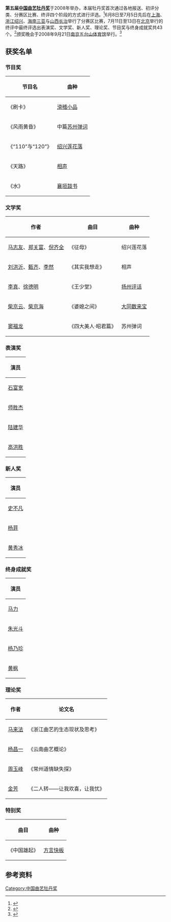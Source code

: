 '''第五届[[中国曲艺牡丹奖|中国曲艺牡丹奖]]'''于2008年举办，本届牡丹奖首次通过各地报送、初评分类、分赛区比赛、终评四个阶段的方式进行评选。<ref>{{cite web|url=http://www.cflac.org.cn/pingjiang/2008-05/27/content_13881678.htm|title=第五届中国曲艺牡丹奖将改革评奖机制|publisher=中国文联网|deadurl=yes|archiveurl=https://archive.is/20121202224042/http://www.cflac.org.cn/pingjiang/2008-05/27/content_13881678.htm|archivedate=2012-12-02}}</ref>6月8日至7月5日先后在[[上海|上海]]、[[浙江|浙江]][[绍兴|绍兴]]、[[海南|海南]][[三亚|三亚]]与[[山西|山西]][[長治市|长治]]举行了分赛区比赛，7月11日至13日在[[北京|北京]]举行的终评中最终评选出表演奖、文学奖、新人奖、理论奖、节目奖与终身成就奖共43个。<ref>{{cite web|url=http://www.cnquyi.org/news/news_list.php?content_id=31|title=第五届中国曲艺牡丹奖获奖名单|publisher=中国曲艺家协会}}{{dead link|date=2018年4月 |bot=InternetArchiveBot |fix-attempted=yes }}</ref>颁奖晚会于2008年9月21日[[南京|南京]][[五台山体育馆|五台山体育馆]]举行。<ref>{{cite web|url=http://www.cflac.org.cn/pingjiang/2008-07/17/content_13881579.htm|title=第五届中国曲艺牡丹奖揭晓 将办颁奖系列活动|publisher=中国文联网}}{{dead link|date=2018年4月 |bot=InternetArchiveBot |fix-attempted=yes }}</ref>

== 获奖名单 ==
=== 节目奖 ===
{| class="wikitable"
|-
! 节目名 !! 曲种
|-
| 《刷卡》 || [[滑稽小品|滑稽小品]]
|-
| 《风雨黄昏》 || 中篇[[苏州弹词|苏州弹词]]
|-
| 《“110”与“120”》 || [[绍兴莲花落|绍兴莲花落]]
|-
| 《天路》 || [[相声|相声]]
|-
| 《水》 || [[襄垣鼓书|襄垣鼓书]]
|}

=== 文学奖 ===
{| class="wikitable"
|-
! 作者 !! 曲目 !! 曲种
|-
| [[马志友|马志友]]、[[郑关富|郑关富]]、[[倪齐全|倪齐全]] || 《征母》 || 绍兴莲花落
|-
| [[刘洪沂|刘洪沂]]、[[甄齐|甄齐]]、[[李然|李然]] || 《其实我想走》 || 相声
|-
| [[李真|李真]]、[[徐德明|徐德明]] || 《王少堂》 || [[扬州评话|扬州评话]]
|-
| [[柴京云|柴京云]]、[[柴京海|柴京海]] || 《婆媳之间》 || [[大同数来宝|大同数来宝]]
|-
| [[窦福龙|窦福龙]] || 《四大美人·昭君篇》 || 苏州弹词
|}

=== 表演奖 ===
{| class="wikitable"
|-
! colspan=3 | 演员
|-
| [[石富宽|石富宽]] || [[闫书平|闫书平]] || [[安冰|安冰]]
|-
| [[师胜杰|师胜杰]] || [[刘瑞莲|刘瑞莲]] || [[张近平|张近平]]
|-
| [[陆建华|陆建华]] || [[周红|周红]] || [[周炜|周炜]]
|-
| [[高洪胜|高洪胜]] || [[董玮|董玮]] ||
|}

=== 新人奖 ===
{| class="wikitable"
|-
! colspan=3 | 演员
|-
| [[史不凡|史不凡]] || [[闫磊|闫磊]] || [[刘芓君|刘芓君]]
|-
| [[杨菲|杨菲]] || [[帕丽达·哈比亚西|帕丽达·哈比亚西]] || [[钱懿|钱懿]]
|-
| [[黄秀冰|黄秀冰]] || ||
|}

=== 终身成就奖 ===
{| class="wikitable"
|-
! colspan=3 | 演员
|-
| [[马力|马力]] || [[王光一|王光一]] || [[王毓|王毓]]
|-
| [[朱光斗|朱光斗]] || [[李文华_(相声演员)|李文华]] || [[刘宗琴|刘宗琴]]
|-
| [[杨乃珍|杨乃珍]] || [[郭文秋|郭文秋]] || [[徐劼|徐劼]]
|-
| [[黄枫|黄枫]] || ||
|}

=== 理论奖 ===
{| class="wikitable"
|-
! 作者 !! 论文名
|-
| [[马来法|马来法]] || 《浙江曲艺的生态现状及思考》
|-
| [[杨昌一|杨昌一]] || 《云南曲艺概论》
|-
| [[周玉峰|周玉峰]] || 《常州道情缺失探》
|-
| [[金芳|金芳]] || 《二人转——让我欢喜，让我忧》
|}

=== 特别奖 ===
{| class="wikitable"
|-
! 曲目 !! 曲种
|-
| 《中国雄起》 || [[方言快板|方言快板]]
|}

== 参考资料 ==
{{reflist}}

{{中国曲艺牡丹奖}}

[[Category:中国曲艺牡丹奖|Category:中国曲艺牡丹奖]]